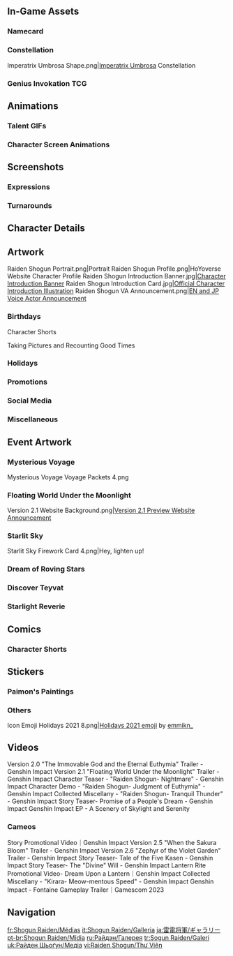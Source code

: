 {{CharacterTabs}}
{{TOC Limit}}
==In-Game Assets==
{{Assets}}

===Namecard===
{{Assets/Namecard|Enlightenment|Raiden Shogun}}

===Constellation===
<gallery>Imperatrix Umbrosa Shape.png|[[Imperatrix Umbrosa]] Constellation</gallery>

===Genius Invokation TCG===
{{Main|Genius Invokation TCG}}
{{Genius Invokation TCG Cards by Featured Gallery}}

==Animations==
===Talent GIFs===
{{Talent Previews by Character|Raiden Shogun}}

===Character Screen Animations===
{{Preview/CharacterAnimations}}

==Screenshots==
===Expressions===
{{Character Expression|Raiden Shogun|Default|Serious|Pensive}}

===Turnarounds===
{{Turnarounds}}

==Character Details==
{{Files by Character Gallery|Character Details|character=Raiden Shogun}}

==Artwork==
<gallery>
Raiden Shogun Portrait.png|Portrait
Raiden Shogun Profile.png|HoYoverse Website Character Profile
Raiden Shogun Introduction Banner.jpg|[https://www.hoyolab.com/article/587499 Character Introduction Banner]
Raiden Shogun Introduction Card.jpg|[https://www.hoyolab.com/article/587499 Official Character Introduction Illustration]
Raiden Shogun VA Announcement.png|[https://twitter.com/GenshinImpact/status/1430771997605339137 EN and JP Voice Actor Announcement]
</gallery>

===Birthdays===
{{Files by Character Gallery|Raiden Shogun Birthday Artwork|character = Raiden Shogun|not1=Character Shorts|not2=Taking Pictures and Recounting Good Times Images}}

;Character Shorts
{{Files by Character Gallery|Raiden Shogun Birthday Artwork|character = Raiden Shogun|not1=Character Birthday Artwork|not2=Taking Pictures and Recounting Good Times Images}}

;Taking Pictures and Recounting Good Times
{{Main|Taking Pictures and Recounting Good Times/Raiden Shogun}}
{{Files by Character Gallery|Raiden Shogun Birthday Artwork|character = Raiden Shogun|not1=Character Shorts|not2=Character Birthday Artwork}}

===Holidays===
{{Files by Character Gallery|Holiday Artwork}}

===Promotions===
{{Files by Character Gallery|Promotional Artwork}}

===Social Media===
{{Files by Character Gallery|Social Media Celebration}}

===Miscellaneous===
{{Files by Character Gallery|Miscellaneous Artwork}}

==Event Artwork==
===Mysterious Voyage===
{{Main|Mysterious Voyage}}
<gallery>
Mysterious Voyage Voyage Packets 4.png
</gallery>

===Floating World Under the Moonlight===
{{Main|Floating World Under the Moonlight}}
<gallery>
Version 2.1 Website Background.png|[https://twitter.com/GenshinImpact/status/1429041252910043144?lang=en Version 2.1 Preview Website Announcement]
</gallery>

===Starlit Sky===
{{Main|Starlit Sky}}
<gallery>
Starlit Sky Firework Card 4.png|Hey, lighten up!
</gallery>

===Dream of Roving Stars===
{{Main|Dream of Roving Stars}}
{{Files by Character Gallery|Dream of Roving Stars Images}}

===Discover Teyvat===
{{Main|Discover Teyvat}}
{{Files by Character Gallery|Discover Teyvat Images}}

===Starlight Reverie===
{{Main|Starlight Reverie}}
{{Files by Character Gallery|Starlight Reverie Images}}

==Comics==
===Character Shorts===
{{Files by Character Gallery|Character Shorts|character = Raiden Shogun|not1=Raiden Shogun Birthday Artwork}}

==Stickers==
===Paimon's Paintings===
{{Paimon's Paintings Images|Raiden Shogun|nochar=1|nopplink=1}}

===Others===
<gallery>
Icon Emoji Holidays 2021 8.png|[https://twitter.com/Paimon2theMoon/status/1474595131353407488 Holidays 2021 emoji] by [https://twitter.com/emmikn_ emmikn_]<!-- 2021-12-25 -->
</gallery>

==Videos==
<gallery>
Version 2.0 "The Immovable God and the Eternal Euthymia" Trailer - Genshin Impact
Version 2.1 "Floating World Under the Moonlight" Trailer - Genshin Impact
Character Teaser - "Raiden Shogun- Nightmare" - Genshin Impact
Character Demo - "Raiden Shogun- Judgment of Euthymia" - Genshin Impact
Collected Miscellany - "Raiden Shogun- Tranquil Thunder" - Genshin Impact
Story Teaser- Promise of a People's Dream - Genshin Impact
Genshin Impact EP - A Scenery of Skylight and Serenity
</gallery>

===Cameos===
<gallery>
Story Promotional Video｜Genshin Impact
Version 2.5 "When the Sakura Bloom" Trailer - Genshin Impact
Version 2.6 "Zephyr of the Violet Garden" Trailer - Genshin Impact
Story Teaser- Tale of the Five Kasen - Genshin Impact
Story Teaser- The "Divine" Will - Genshin Impact
Lantern Rite Promotional Video- Dream Upon a Lantern｜Genshin Impact
Collected Miscellany - "Kirara- Meow-mentous Speed" - Genshin Impact
Genshin Impact - Fontaine Gameplay Trailer｜Gamescom 2023
</gallery>
<!--
==References==
{{Reflist}}
-->

==Navigation==
{{Character Navbox|Gallery}}

[[fr:Shogun Raiden/Médias]]
[[it:Shogun Raiden/Galleria]]
[[ja:雷電将軍/ギャラリー]]
[[pt-br:Shogun Raiden/Mídia]]
[[ru:Райдэн/Галерея]]
[[tr:Şogun Raiden/Galeri]]
[[uk:Райден Шьоґун/Медіа]]
[[vi:Raiden Shogun/Thư Viện]]
